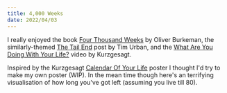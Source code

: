 ```yaml
---
title: 4,000 Weeks
date: 2022/04/03
---
```



I really enjoyed the book [Four Thousand Weeks](https://www.amazon.co.uk/Four-Thousand-Weeks-Time-How/dp/1847924018) by Oliver Burkeman, the similarly-themed [The Tail End](https://waitbutwhy.com/2015/12/the-tail-end.html) post by Tim Urban, and the [What Are You Doing With Your Life?](https://www.youtube.com/watch?v=JXeJANDKwDc) video by Kurzgesagt.

Inspired by the Kurzgesagt [Calendar Of Your Life](https://shop-eu.kurzgesagt.org/collections/posters/products/lifespan-calendar-poster?variant=39593533735101) poster I thought I'd try to make my own poster (WIP). In the mean time though here's an terrifying visualisation of how long you've got left (assuming you live till 80).

<FourKWeeks></FourKWeeks>
